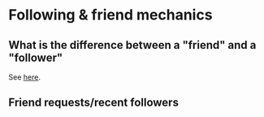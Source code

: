 # Following & friend mechanics

<Snippet file='wip.mdx' />

## What is the difference between a "friend" and a "follower"

See [here](/identity/concepts/friend-vs-follower).

## Friend requests/recent followers
